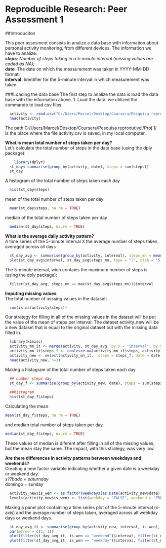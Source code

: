 Reproducible Research: Peer Assessment 1
========================================
##Introduciton

This peer assesment consists in analize a data base with information about personal activity monitoring, from different devices.
The information we have to analize:  
***steps**: Number of steps taking in a 5-minute interval (missing values are coded as NA);  
***date**: The date on which the measurement was taken in YYYY-MM-DD format;  
**interval**: Identifier for the 5-minute interval in which measurement was taken. 

###Loading the data base
The first step to analize the data is load the data base with the information above.
1. Load the data: we utilized the commando to load csv files:
```r
  activity <- read.csv("C:/Users/Marcel/Desktop/Coursera/Pesquisa reprodutivel/Proj 1/activity.csv")
  head(activity)
```

The path C:/Users/Marcel/Desktop/Coursera/Pesquisa reprodutivel/Proj 1/ is the place where the file activity.csv is saved, in my local computer.

**What is mean total number of steps taken per day?**  
Let's calculate the total number of steps in the data base (using the dply package):
```r
    library(dplyr)
  st_day<-summarise(group_by(activity, date), steps = sum(steps))
  st_day
```
A histogram of the total number of steps taken each day
```r
  hist(st_day$steps)
```

mean of the total number of steps taken per day
```r
  mean(st_day$steps, na.rm = TRUE)
```

median of the total number of steps taken per day
```r
  median(st_day$steps, na.rm = TRUE)
```

**What is the average daily activity pattern?**  
A time series of the 5-minute interval X the average number of steps taken, averaged across all days
```r
  st_day_avg <- summarise(group_by(activity, interval), steps_mn = mean(steps, na.rm = TRUE))
  plot(st_day_avg$interval, st_day_avg$steps_mn, type = "l", xlab = "5-minute interval ", ylab = "average number of steps ")
```

The 5-minute interval, wich contains the maximum number of steps is (using the dply package):
```r
  filter(st_day_avg, steps_mn == max(st_day_avg$steps_mn))$interval
```

**Imputing missing values**  
The total number of missing values in the dataset:
```r
  sum(is.na(activity$steps))
```
Our strategy for filling in all of the missing values in the dataset will be put the value of the mean of steps per interval.
The dataset activity_new will be a new dataset that is equal to the original dataset but with the missing data filled in.
```r
  library(kimisc)
  activity_mn_it <- merge(activity, st_day_avg, by.x = "interval", by.y = "interval")
  activity_mn_it$steps_f <- coalesce.na(activity_mn_it$steps, activity_mn_it$steps_mn)
  activity_new <- select(activity_mn_it,  steps = steps_f, date = date, interval = interval)
  head(activity_new, n=3)
```

Making a histogram of the total number of steps taken each day
```r
  ## number steps day
  st_day_f <- summarise(group_by(activity_new, date), steps = sum(steps))
  
  ##histogram
  hist(st_day_f$steps)
```

Calculating the mean 
```r
mean(st_day_f$steps, na.rm = TRUE)
```

and median total number of steps taken per day. 
```r
median(st_day_f$steps, na.rm = TRUE)
```

These values of median is diferent after filling in all of the missing values, but the mean stay the same.
The impact, with this strategy, was very low.

**Are there differences in activity patterns between weekdays and weekends?**  
Creating a new factor variable indicating whether a given date is a weekday or weekend day.  
*s??bado = saturnday  
*domingo = sunday  

```r
  activity_new$is_wen <- as.factor(weekdays(as.Date(activity_new$date)) %in% c("s??bado", "domingo"))
  levels(activity_new$is_wen) <- list(weekday = "FALSE", weekend = "TRUE")
```
Making a panel plot containing a time series plot of the 5-minute interval (x-axis) and the average number of steps taken, averaged across all weekday days or weekend days.  

```r
  st_day_avg_it <- summarise(group_by(activity_new, interval, is_wen), steps_mn_f = mean(steps))
  par(mfrow = c(2, 1))
  plot(filter(st_day_avg_it, is_wen == "weekend")$interval, filter(st_day_avg_it, is_wen == "weekend")$steps_mn_f, type = "l", xlab = "5-minute interval ", ylab = "average number of steps ", main = "Weekend")
  plot(filter(st_day_avg_it, is_wen == "weekday")$interval, filter(st_day_avg_it, is_wen == "weekday")$steps_mn_f, type = "l", xlab = "5-minute interval ", ylab = "average number of steps ", main = "Weekday")
```